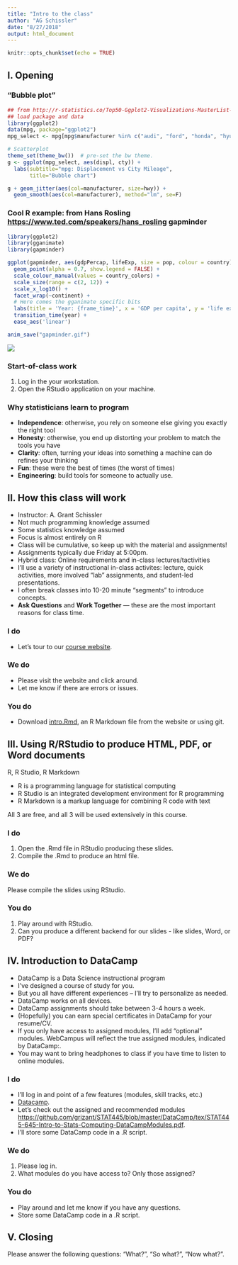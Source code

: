 ```yaml
---
title: "Intro to the class"
author: "AG Schissler"
date: "8/27/2018"
output: html_document
---
```


```r
knitr::opts_chunk$set(echo = TRUE)
```

## I. Opening 

### "Bubble plot"

```r
## from http://r-statistics.co/Top50-Ggplot2-Visualizations-MasterList-R-Code.html
## load package and data
library(ggplot2)
data(mpg, package="ggplot2")
mpg_select <- mpg[mpg$manufacturer %in% c("audi", "ford", "honda", "hyundai"), ]

# Scatterplot
theme_set(theme_bw())  # pre-set the bw theme.
g <- ggplot(mpg_select, aes(displ, cty)) + 
  labs(subtitle="mpg: Displacement vs City Mileage",
       title="Bubble chart")

g + geom_jitter(aes(col=manufacturer, size=hwy)) + 
  geom_smooth(aes(col=manufacturer), method="lm", se=F)
```

### Cool R example: from Hans Rosling <https://www.ted.com/speakers/hans_rosling> gapminder

```r
library(ggplot2)
library(gganimate)
library(gapminder)

ggplot(gapminder, aes(gdpPercap, lifeExp, size = pop, colour = country)) +
  geom_point(alpha = 0.7, show.legend = FALSE) +
  scale_colour_manual(values = country_colors) +
  scale_size(range = c(2, 12)) +
  scale_x_log10() +
  facet_wrap(~continent) +
  # Here comes the gganimate specific bits
  labs(title = 'Year: {frame_time}', x = 'GDP per capita', y = 'life expectancy') +
  transition_time(year) +
  ease_aes('linear')

anim_save("gapminder.gif")

```

![](gapminder.gif)

### Start-of-class work

1. Log in the your workstation.
2. Open the RStudio application on your machine.

### Why statisticians learn to program

- **Independence**: otherwise, you rely on someone else giving you exactly the right tool
- **Honesty**: otherwise, you end up distorting your problem to match the tools you have
- **Clarity**: often, turning your ideas into something a machine can do refines your thinking
- **Fun**: these were the best of times (the worst of times)
- **Engineering**: build tools for someone to actually use.

## II. How this class will work

- Instructor: A. Grant Schissler
- Not much programming knowledge assumed
- Some statistics knowledge assumed
- Focus is almost entirely on R 
- Class will be cumulative, so keep up with the material and assignments!
- Assignments typically due Friday at 5:00pm.
- Hybrid class: Online requirements and in-class lectures/tactivities
- I'll use a variety of instructional in-class activites: lecture, quick activities, more involved "lab" assignments, and student-led presentations.
- I often break classes into 10-20 minute "segments" to introduce concepts.
- **Ask Questions** and **Work Together** --- these are the most important reasons for class time.

### I do
- Let's tour to our [course website](http://www.grantschissler.com/teaching/FA18/STAT445/).

### We do
- Please visit the website and click around.
- Let me know if there are errors or issues.

### You do
- Download [intro.Rmd](https://github.com/grizant/STAT445/blob/master/lesson1_intro/rmd/intro.Rmd), an R Markdown file from the website or using git.

## III. Using R/RStudio to produce HTML, PDF, or Word documents

R, R Studio, R Markdown

- R is a programming language for statistical computing
- R Studio is an integrated development environment for R programming  
- R Markdown is a markup language for combining R code with text

All 3 are free, and all 3 will be used extensively in this course.

### I do
1. Open the .Rmd file in RStudio producing these slides.
2. Compile the .Rmd to produce an html file.

### We do
Please compile the slides using RStudio.

### You do
1. Play around with RStudio.
2. Can you produce a different backend for our slides - like slides, Word, or PDF?

## IV. Introduction to DataCamp

- DataCamp is a Data Science instructional program
- I've designed a course of study for you.
- But you all have different experiences -- I'll try to personalize as needed.
- DataCamp works on all devices.
- DataCamp assignments should take between 3-4 hours a week.
- (Hopefully) you can earn special certificates in DataCamp for your resume/CV.
- If you only have access to assigned modules, I'll add "optional" modules. WebCampus will reflect the true assigned modules, indicated by DataCamp:<Module name>.
- You may want to bring headphones to class if you have time to listen to online modules.

### I do
- I'll log in and point of a few features (modules, skill tracks, etc.)
- [Datacamp](https://www.datacamp.com/).
- Let's check out the assigned and recommended modules <https://github.com/grizant/STAT445/blob/master/DataCamp/tex/STAT445-645-Intro-to-Stats-Computing-DataCampModules.pdf>.
- I'll store some DataCamp code in a .R script.

### We do
1. Please log in. 
2. What modules do you have access to? Only those assigned? 

### You do
- Play around and let me know if you have any questions.
- Store some DataCamp code in a .R script.

## V. Closing
Please answer the following questions: "What?", "So what?", "Now what?".
